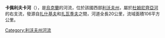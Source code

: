 '''卡佩利夫卡河'''（{{lang-uk|Капелівка}}），是[[烏克蘭|烏克蘭]]的河流，位於該國西部[[利沃夫州|利沃夫州]]，屬於[[杜姆尼齊亞河|杜姆尼齊亞河]]的右支流，發源自[[扎什基夫_(若夫克瓦區)|扎什基夫]]和[[扎瓦季夫_(若夫克瓦區)|扎瓦季夫]]之間，河道全長20公里，流域面積106平方公里。

{{DEFAULTSORT:Капелівка}}
[[Category:利沃夫州河流|Category:利沃夫州河流]]


{{Ukraine-river-stub}}